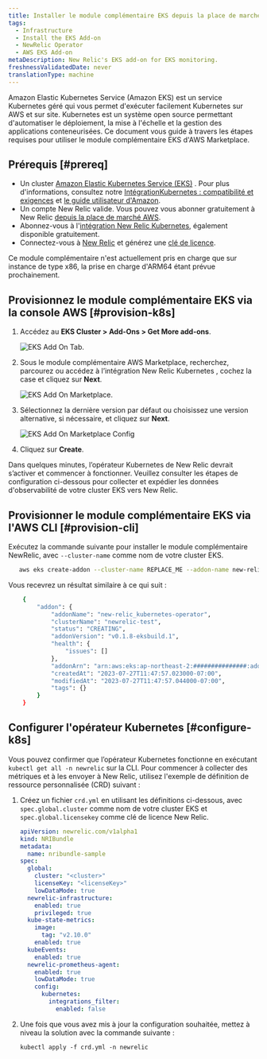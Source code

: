 ```yaml
---
title: Installer le module complémentaire EKS depuis la place de marché AWS
tags:
  - Infrastructure
  - Install the EKS Add-on
  - NewRelic Operator
  - AWS EKS Add-on
metaDescription: New Relic's EKS add-on for EKS monitoring.
freshnessValidatedDate: never
translationType: machine
---
```


Amazon Elastic Kubernetes Service (Amazon EKS) est un service Kubernetes géré qui vous permet d&apos;exécuter facilement Kubernetes sur AWS et sur site. Kubernetes est un système open source permettant d&apos;automatiser le déploiement, la mise à l&apos;échelle et la gestion des applications conteneurisées. Ce document vous guide à travers les étapes requises pour utiliser le module complémentaire EKS d&apos;AWS Marketplace.

## Prérequis [#prereq]

* Un cluster [Amazon Elastic Kubernetes Service (EKS)](https://docs.aws.amazon.com/eks/latest/userguide/what-is-eks.html) . Pour plus d&apos;informations, consultez notre [IntégrationKubernetes : compatibilité et exigences](/docs/kubernetes-pixie/kubernetes-integration/get-started/kubernetes-integration-compatibility-requirements/) et [le guide utilisateur d&apos;Amazon](https://docs.aws.amazon.com/eks/latest/userguide/create-cluster.html).
* Un compte New Relic valide. Vous pouvez vous abonner gratuitement à New Relic [depuis la place de marché AWS](https://aws.amazon.com/marketplace/pp/prodview-ov56chowabeb4?sr=0-3&ref_=beagle&applicationId=AWS-Marketplace-Console).
* Abonnez-vous à l&apos;[intégration New Relic Kubernetes](https://aws.amazon.com/marketplace/pp/prodview-gcywa6keq2ajy?applicationId=AWS-Marketplace-Console&ref_=beagle&sr=0-5), également disponible gratuitement.
* Connectez-vous à [New Relic](https://one.newrelic.com/) et générez une [clé de licence](https://one.newrelic.com/api-keys).

<Callout variant="important">
  Ce module complémentaire n&apos;est actuellement pris en charge que sur instance de type x86, la prise en charge d&apos;ARM64 étant prévue prochainement.
</Callout>

## Provisionnez le module complémentaire EKS via la console AWS [#provision-k8s]

1. Accédez au <DNT>**EKS Cluster &gt; Add-Ons &gt; Get More add-ons**</DNT>.

   <img title="eksAddOnTab.png" alt="EKS Add On Tab." src="/images/EKS-Add-On-Screenshot-1.webp" />

2. Sous le module complémentaire AWS Marketplace, recherchez, parcourez ou accédez à l’intégration New Relic Kubernetes , cochez la case et cliquez sur <DNT>**Next**</DNT>.

   <img title="eksAddOnMarketplace.png" alt="EKS Add On Marketplace." src="/images/EKS-Add-On-Screenshot-2.webp" />

3. Sélectionnez la dernière version par défaut ou choisissez une version alternative, si nécessaire, et cliquez sur <DNT>**Next**</DNT>.

   <img title="eksAddOnMarketplaceConfig.png" alt="EKS Add On Marketplace Config" src="/images/EKS-Add-On-Screenshot-3.webp" />

4. Cliquez sur <DNT>**Create**</DNT>.

Dans quelques minutes, l’opérateur Kubernetes de New Relic devrait s’activer et commencer à fonctionner. Veuillez consulter les étapes de configuration ci-dessous pour collecter et expédier les données d&apos;observabilité de votre cluster EKS vers New Relic.

## Provisionner le module complémentaire EKS via l&apos;AWS CLI [#provision-cli]

Exécutez la commande suivante pour installer le module complémentaire NewRelic, avec `--cluster-name` comme nom de votre cluster EKS.

```bash
   aws eks create-addon --cluster-name REPLACE_ME --addon-name new-relic_kubernetes-operator
```

Vous recevrez un résultat similaire à ce qui suit :

```bash
    {
        "addon": {
            "addonName": "new-relic_kubernetes-operator",
            "clusterName": "newrelic-test",
            "status": "CREATING",
            "addonVersion": "v0.1.8-eksbuild.1",
            "health": {
                "issues": []
            },
            "addonArn": "arn:aws:eks:ap-northeast-2:###############:addon/kubecon2023-127/new-relic_kubernetes-operator/6cc5e7b7-d8f1-5fa0-c668-2bc9727e16b3",
            "createdAt": "2023-07-27T11:47:57.023000-07:00",
            "modifiedAt": "2023-07-27T11:47:57.044000-07:00",
            "tags": {}
        }
    }
```

## Configurer l&apos;opérateur Kubernetes [#configure-k8s]

Vous pouvez confirmer que l’opérateur Kubernetes fonctionne en exécutant `kubectl get all -n newrelic` sur la CLI. Pour commencer à collecter des métriques et à les envoyer à New Relic, utilisez l&apos;exemple de définition de ressource personnalisée (CRD) suivant :

1. Créez un fichier `crd.yml` en utilisant les définitions ci-dessous, avec `spec.global.cluster` comme nom de votre cluster EKS et `spec.global.licensekey` comme clé de licence New Relic.

   ```yml
   apiVersion: newrelic.com/v1alpha1
   kind: NRIBundle
   metadata:
     name: nribundle-sample
   spec:
     global:
       cluster: "<cluster>"
       licenseKey: "<licenseKey>"
       lowDataMode: true
     newrelic-infrastructure:
       enabled: true
       privileged: true
     kube-state-metrics:
       image:
         tag: "v2.10.0"
       enabled: true
     kubeEvents:
       enabled: true
     newrelic-prometheus-agent:
       enabled: true
       lowDataMode: true
       config:
         kubernetes:
           integrations_filter:
             enabled: false
   ```

2. Une fois que vous avez mis à jour la configuration souhaitée, mettez à niveau la solution avec la commande suivante :

   ```
   kubectl apply -f crd.yml -n newrelic
   ```